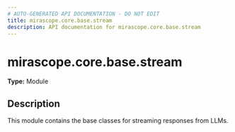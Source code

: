 ```yaml
---
# AUTO-GENERATED API DOCUMENTATION - DO NOT EDIT
title: mirascope.core.base.stream
description: API documentation for mirascope.core.base.stream
---
```


# mirascope.core.base.stream

**Type:** Module

## Description

This module contains the base classes for streaming responses from LLMs.


